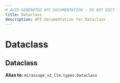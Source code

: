 ```yaml
---
# AUTO-GENERATED API DOCUMENTATION - DO NOT EDIT
title: Dataclass
description: API documentation for Dataclass
---
```


# Dataclass

## <ApiType type="Alias" path="models/base/Dataclass" symbolName="Dataclass" /> Dataclass


**Alias to:** `mirascope_v2_llm.types.Dataclass`
